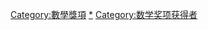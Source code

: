 {{Commonscat|Abel Prize laureates}}

[[Category:數學獎項|Category:數學獎項]]
[[Category:阿贝尔奖|*]]
[[Category:数学奖项获得者|Category:数学奖项获得者]]